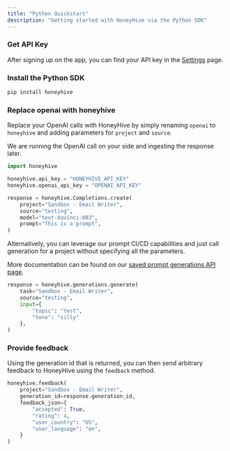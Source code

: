```yaml
---
title: "Python Quickstart"
description: "Getting started with HoneyHive via the Python SDK"
---
```



### Get API Key

After signing up on the app, you can find your API key in the [Settings](https://app.honeyhive.ai/settings/account) page.

### Install the Python SDK

```bash
pip install honeyhive
```

### Replace openai with honeyhive

Replace your OpenAI calls with HoneyHive by simply renaming `openai` to `honeyhive` and adding parameters for `project` and `source`.

We are running the OpenAI call on your side and ingesting the response later.

```python
import honeyhive

honeyhive.api_key = "HONEYHIVE_API_KEY"
honeyhive.openai_api_key = "OPENAI_API_KEY"

response = honeyhive.Completions.create(
    project="Sandbox - Email Writer",
    source="testing",
    model="text-davinci-003",
    prompt="This is a prompt",
)
```

Alternatively, you can leverage our prompt CI/CD capabilities and just call generation for a project without specifying all the parameters.

More documentation can be found on our [saved prompt generations API page](/api-reference/generations/post_saved).

```python
response = honeyhive.generations.generate(
    task="Sandbox - Email Writer",
    source="testing",
    input={
        "topic": "test",
        "tone": "silly"
    },
)
```

### Provide feedback

Using the generation id that is returned, you can then send arbitrary feedback to HoneyHive using the `feedback` method.

```python
honeyhive.feedback(
    project="Sandbox - Email Writer",
    generation_id=response.generation_id,
    feedback_json={
        "accepted": True,
        "rating": 4,
        "user_country": "US",
        "user_language": "en",
    }
)
```
